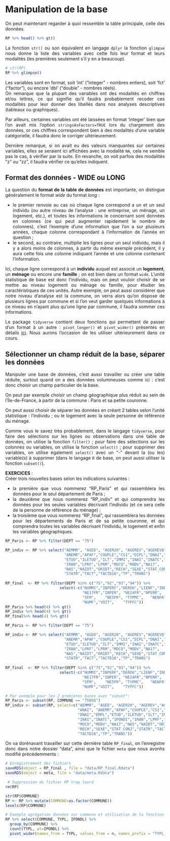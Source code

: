 
# Manipulation de la base {#c02-Manipulation-base}

<div align="justify">

On peut maintenant regarder à quoi ressemble la table principale, celle des données.

```r
RP %>% head() %>% gt()
```

La fonction `str()` ou son équivalent en langage `dplyr` la fonction `glimpse` nous donne la liste des variables avec cette fois leur format et leurs modalités (les premières seulement s'il y en a beaucoup).

```r
# str(RP)
RP %>% glimpse()
```

Les variables sont en format, soit 'int' ("integer" - nombres entiers), soit 'fct' ("factor"), ou encore 'dbl' ("double" - nombres réels).\
On remarque que la plupart des variables ont des modalités en chiffres et/ou lettres, ce qui signifie qu'il faudra probablement recoder ces modalités pour leur donner des libellés dans nos analyses descriptives (tableaux ou graphiques).

Par ailleurs, certaines variables ont été laissées en format 'integer' bien que l'on avait mis l'option `stringsAsFactors=TRUE` lors du chargement des données, or ces chiffres correspondent bien à des modalités d'une variable catégorielle, il faudra donc le corriger ultérieurement.

Dernière remarque, si on avait eu des valeurs manquantes sur certaines variables, elles se seraient ici affichées avec la modalité `NA`, cela ne semble pas le cas, à vérifier par la suite. En revanche, on voit parfois des modalités "z" ou "zz", il faudra vérifier ce qu'elles indiquent.

## Format des données - WIDE ou LONG

La question du **format de la table de données** est importante, on distingue généralement le format *wide* du format *long* :

-   le premier renvoie au cas où chaque ligne correspond a un et un seul individu (ou autre niveau de l'analyse : une entreprise, un ménage, un logement, etc.), et toutes les informations le concernant sont données en colonnes (ce qui peut augmenter rapidement le nombre de colonnes), c'est l'exemple d'une information que l'on a sur plusieurs années, chaque colonne correspondant à l'information de l'année en question ;
-   le second, au contraire, multiplie les lignes pour un seul individu, mais il y a alors moins de colonnes, à partir du même exemple précédent, il y aura cette fois une colonne indiquant l'année et une colonne contenant l'information.

Ici, chaque ligne correspond à un **individu** auquel est associé un **logement**, un **ménage** ou encore une **famille** ; on est bien dans un format `wide`. L'unité statistique de base est donc l'individu, mais on peut vouloir choisir de se mettre au niveau logement ou ménage ou famille, pour étudier les caractéristiques de ces unités. Autre exemple, on peut aussi considérer que notre niveau d'analyse est la commune, on verra alors qu'on dispose de plusieurs lignes par commune et si l'on veut garder quelques informations à ce niveau en n'ayant plus qu'une ligne par commune, il faudra sommer ces informations.

Le package `tidyverse` contient deux fonctions qui permettent de passer d'un format à un autre : `pivot_longer()` et `pivot_wider()` présentés en détails <a href="https://tidyr.tidyverse.org/articles/pivot.html" target="_blank">ici</a>. Nous aurons l'occasion de les utiliser ultérieurement dans ce cours.

## Sélectionner un champ réduit de la base, séparer les données

Manipuler une base de données, c'est aussi travailler ou créer une table réduite, surtout quand on a des données volumineuses comme ici : c'est donc choisir un champ particulier de la base.

On peut par exemple choisir un champ géographique plus réduit au sein de l'Île-de-France, à partir de la commune : Paris et sa petite couronne.

On peut aussi choisir de séparer les données en créant 2 tables selon l'unité statistique : l'individu ; ou le logement avec la seule personne de référence du ménage.

Comme vous le savez très probablement, dans le langage `tidyverse`, pour faire des sélections sur les lignes ou observations dans une table de données, on utilise la fonction `filter()` ; pour faire des sélections sur les colonnes ou variables, on utilise la fonction `select()` ; pour supprimer des variables, on utilise également `select()` avec un "-" devant la (ou les) variable(s) à supprimer (dans le langage `R` de base, on peut aussi utiliser la fonction `subset()`).

**EXERCICES** :\
Créer trois nouvelles bases selon les indications suivantes :

-   la première que vous nommerez "RP_Paris" et qui rassemblera les données pour le seul département de Paris ;
-   la deuxième que nous nommerez "RP_indiv" et qui comprendra les données pour les seules variables décrivant l'individu (et ce sera celle de la personne de référence du ménage) ;
-   la troisième que vous nommerez "RP_final", qui rassemblera les données pour les départements de Paris et de sa petite couronne, et qui comprendra toutes les variables décrivant l'individu, le logement et enfin les variables géographiques.

<!-- Les premières lignes de ces trois tables devront ressembler à cela : -->

```r
RP_Paris <- RP %>% filter(DEPT == "75")

RP_indiv <- RP %>% select("AEMMR", "AGED", "AGER20", "AGEREV","AGEREVQ","ANAI",
                          "ANEMR","APAF","COUPLE","CS1","DIPL","DNAI","EMPL",
                          "ETUD","ILETUD","ILT","IMMI","INAI","INATC","IPONDI",
                          "IRAN","LPRF","LPRM","MOCO","MODV","NA17",
                          "NA5","NAIDT","ORIDT","RECH","SEXE","STAT_CONJ",
                          "STATR","TACT","TACTD16","TP","TRANS")
  
RP_final  <- RP %>% filter(DEPT %in% c("75","92","93","94")) %>% 
                        select(-c("NUMMI","INPERF","DEROU","LIENF","INFAM",
                                  "NE17FR","INPER",	"NE24FR","NPERR",	"NE3FR",
                                  "SFM",	"NE5FR", "TYPMC",	"NENFR","TYPMR",
                                  "NUMF","VOIT",	"TYPFC"))
RP_Paris %>% head(4) %>% gt()
RP_indiv %>% head(4) %>% gt()
RP_final%>% head(4) %>% gt()
```

::: solution-exo
```r
RP_Paris <- RP %>% filter(DEPT == "75")

RP_indiv <- RP %>% select("AEMMR", "AGED", "AGER20", "AGEREV","AGEREVQ","ANAI",
                          "ANEMR","APAF","COUPLE","CS1","DIPL","DNAI","EMPL",
                          "ETUD","ILETUD","ILT","IMMI","INAI","INATC","IPONDI",
                          "IRAN","LPRF","LPRM","MOCO","MODV","NA17",
                          "NA5","NAIDT","ORIDT","RECH","SEXE","STAT_CONJ",
                          "STATR","TACT","TACTD16","TP","TRANS")
  
RP_final  <- RP %>% filter(DEPT %in% c("75","92","93","94")) %>% 
                        select(-c("NUMMI","INPERF","DEROU","LIENF","INFAM",
                                  "NE17FR","INPER",	"NE24FR","NPERR",	"NE3FR",
                                  "SFM",	"NE5FR", "TYPMC",	"NENFR","TYPMR",
                                  "NUMF","VOIT",	"TYPFC"))
```
:::

\fi

```r
# Par exemple pour les 2 premières bases avec "subset":
RP_Paris <- subset(RP, COMMUNE == "75056")
RP_indiv <- subset(RP, select=c("AEMMR", "AGED", "AGER20", "AGEREV","AGEREVQ",
                                "ANAI", "ANEMR","APAF","COUPLE","CS1","DIPL",
                                "DNAI","EMPL","ETUD","ILETUD","ILT","IMMI",
                                "INAI","INATC","IPONDI","IRAN","LPRF","LPRM",
                                "MOCO","MODV","NA17","NA5","NAIDT","ORIDT",
                                "RECH","SEXE","STAT_CONJ","STATR","TACT",
                                "TACTD16","TP","TRANS"))
```

On va dorénavant travailler sur cette dernière table `RP_final`, on l'enregistre donc dans notre dossier "data", ainsi que le fichier `meta` que nous avonhs modifié précédemments :

```r
# Enregistrement des fichiers
saveRDS(object = RP_final , file = "data/RP_final.Rdata") 
saveRDS(object = meta, file = "data/meta.Rdata")
```

```r
 # Suppression du fichier RP trop lourd
rm(RP)
```









<!-- This line is commented, won't show in the document -->

```r
str(RP$COMMUNE)
RP <- RP %>% mutate(COMMUNE=as.factor(COMMUNE))
levels(RP$COMMUNE)
```

```r
# Exemple agrégation données sur commune et utilisation de la fonction ``pivot_wider`
RP %>% select(COMMUNE, TYPL, IPONDL) %>%
  group_by(COMMUNE) %>% 
  count(TYPL, wt=IPONDL) %>%
  pivot_wider(names_from = TYPL, values_from = n, names_prefix = "TYPL_")
```
